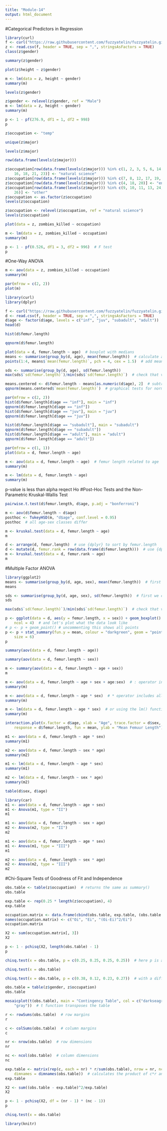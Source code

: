 ```yaml
---
title: "Module-14"
output: html_document
---
```

#Categorical Predictors in Regression
```r
library(curl)
f <- curl("https://raw.githubusercontent.com/fuzzyatelin/fuzzyatelin.github.io/master/AN597_Fall17/zombies.csv")
z <- read.csv(f, header = TRUE, sep = ",", stringsAsFactors = TRUE)
class(z$gender)

summary(z$gender)
```
```r
plot(z$height ~ z$gender)
```
```r
m <- lm(data = z, height ~ gender)
summary(m)
```
```r
levels(z$gender)
```
```r
z$gender <- relevel(z$gender, ref = "Male")
m <- lm(data = z, height ~ gender)
summary(m)
```
```r
p <- 1 - pf(276.9, df1 = 1, df2 = 998)
p
```
```r
z$occupation <- "temp"
```

```r
unique(z$major)
```
```r
levels(z$major)
```
```r
row(data.frame(levels(z$major)))
```
```r
z$occupation[row(data.frame(levels(z$major))) %in% c(1, 2, 3, 5, 6, 14, 15, 
    16, 18, 21, 23)] <- "natural science"
z$occupation[row(data.frame(levels(z$major))) %in% c(7, 8, 12, 17, 19, 22)] <- "logistics"
z$occupation[row(data.frame(levels(z$major))) %in% c(4, 18, 20)] <- "engineering"
z$occupation[row(data.frame(levels(z$major))) %in% c(9, 10, 11, 13, 24, 25, 
    26)] <- "other"
z$occupation <- as.factor(z$occupation)
levels(z$occupation)
```
```r
z$occupation <- relevel(z$occupation, ref = "natural science")
levels(z$occupation)
```
```r
plot(data = z, zombies_killed ~ occupation)
```
```r
m <- lm(data = z, zombies_killed ~ occupation)
summary(m)
```
```r
p <- 1 - pf(0.526, df1 = 3, df2 = 996)  # F test
p
```
#One-Way ANOVA
```r
m <- aov(data = z, zombies_killed ~ occupation)
summary(m)
```
```r
par(mfrow = c(2, 2))
plot(m)
```
```r
library(curl)
library(dplyr)
```
```r
f <- curl("https://raw.githubusercontent.com/fuzzyatelin/fuzzyatelin.github.io/master/AN597_Fall17/gibbon-femurs.csv")
d <- read.csv(f, header = TRUE, sep = ",", stringsAsFactors = TRUE)
d$age <- factor(d$age, levels = c("inf", "juv", "subadult", "adult"))  #this reorders the age levels so that they're in order
head(d)
```
```r
hist(d$femur.length)
```
```r
qqnorm(d$femur.length)
```
```r
plot(data = d, femur.length ~ age)  # boxplot with medians
means <- summarise(group_by(d, age), mean(femur.length))  # calculate average by group
points(1:4, means$`mean(femur.length)`, pch = 4, cex = 1.5)  # add means to plot
```
```r
sds <- summarise(group_by(d, age), sd(femur.length))
max(sds$`sd(femur.length)`)/min(sds$`sd(femur.length)`)  # check that variances are roughly equal (ratio of max/min is <2)
```
```r
means.centered <- d$femur.length - means[as.numeric(d$age), 2]  # subtract relevant group mean from each data point
qqnorm(means.centered$`mean(femur.length)`)  # graphical tests for normality
```
```r
par(mfrow = c(2, 2))
hist(d$femur.length[d$age == "inf"], main = "inf")
qqnorm(d$femur.length[d$age == "inf"])
hist(d$femur.length[d$age == "juv"], main = "juv")
qqnorm(d$femur.length[d$age == "juv"])
```
```r
hist(d$femur.length[d$age == "subadult"], main = "subadult")
qqnorm(d$femur.length[d$age == "subadult"])
hist(d$femur.length[d$age == "adult"], main = "adult")
qqnorm(d$femur.length[d$age == "adult"])
```
```r
par(mfrow = c(1, 1))
plot(data = d, femur.length ~ age)
```
```r
m <- aov(data = d, femur.length ~ age)  # femur length related to age
summary(m)
```
```r
m <- lm(data = d, femur.length ~ age)
summary(m)
```
p-value is less than alpha reqect Ho
#Post-Hoc Tests and the Non-Parametric Kruskal-Wallis Test
```r
pairwise.t.test(d$femur.length, d$age, p.adj = "bonferroni")
```
```r
m <- aov(d$femur.length ~ d$age)
posthoc <- TukeyHSD(m, "d$age", conf.level = 0.95)
posthoc  # all age-sex classes differ
```
```r
m <- kruskal.test(data = d, femur.length ~ age)
m
```
```r
d <- arrange(d, femur.length)  # use {dplyr} to sort by femur.length
d <- mutate(d, femur.rank = row(data.frame(d$femur.length)))  # use {dplyr} to add new variable of rank femur.length
m <- kruskal.test(data = d, femur.rank ~ age)
m
```
#Multiple Factor ANOVA
```r
library(ggplot2)
means <- summarise(group_by(d, age, sex), mean(femur.length))  # first we calculate averages by combination of factors
means
```
```r
sds <- summarise(group_by(d, age, sex), sd(femur.length))  # first we calculate averages by combination of factors
sds
```
```r
max(sds$`sd(femur.length)`)/min(sds$`sd(femur.length)`)  # check that variances in each group are roughly equal (ratio of max/min is <2)
```
```r
p <- ggplot(data = d, aes(y = femur.length, x = sex)) + geom_boxplot() + facet_wrap(~age, 
    ncol = 4)  # and let's plot what the data look like
# p <- p + geom_point() # uncommenting this shows all points
p <- p + stat_summary(fun.y = mean, colour = "darkgreen", geom = "point", shape = 8, 
    size = 6)
p
```
```r
summary(aov(data = d, femur.length ~ age))
```
```r
summary(aov(data = d, femur.length ~ sex))
```
```r
m <- summary(aov(data = d, femur.length ~ age + sex))
m
```
```r
m <- aov(data = d, femur.length ~ age + sex + age:sex)  # : operator includes specific interaction terms
summary(m)
```
```r
m <- aov(data = d, femur.length ~ age * sex)  # * operator includes all interaction terms
summary(m)
```
```r
m <- lm(data = d, femur.length ~ age * sex)  # or using the lm() function...
summary(m)
```
```r
interaction.plot(x.factor = d$age, xlab = "Age", trace.factor = d$sex, trace.label = "Sex", 
    response = d$femur.length, fun = mean, ylab = "Mean Femuur Length")
```
```r
m1 <- aov(data = d, femur.length ~ age * sex)
summary(m1)
```
```r
m2 <- aov(data = d, femur.length ~ sex * age)
summary(m2)
```
```r
m1 <- lm(data = d, femur.length ~ age * sex)
summary(m1)
```
```r
m2 <- lm(data = d, femur.length ~ sex * age)
summary(m2)
```
```r
table(d$sex, d$age)
```
```r
library(car)
m1 <- aov(data = d, femur.length ~ age + sex)
m1 <- Anova(m1, type = "II")
m1
```
```r
m1 <- aov(data = d, femur.length ~ sex + age)
m2 <- Anova(m2, type = "II")
m2
```
```r
m1 <- aov(data = d, femur.length ~ age * sex)
m1 <- Anova(m1, type = "III")
m1
```
```r
m2 <- aov(data = d, femur.length ~ sex * age)
m2 <- Anova(m2, type = "III")
m2
```
#Chi-Square Tests of Goodness of Fit and Independence
```r
obs.table <- table(z$occupation)  # returns the same as summary()
obs.table
```
```r
exp.table <- rep(0.25 * length(z$occupation), 4)
exp.table
```
```r
occupation.matrix <- data.frame(cbind(obs.table, exp.table, (obs.table - exp.table)^2/exp.table))
names(occupation.matrix) <- c("Oi", "Ei", "(Oi-Ei)^2/Ei")
occupation.matrix
```
```r
X2 <- sum(occupation.matrix[, 3])
X2
```
```r
p <- 1 - pchisq(X2, length(obs.table) - 1)
p
```
```r
chisq.test(x = obs.table, p = c(0.25, 0.25, 0.25, 0.25))  # here p is a vector of expected proportions... default is uniform
```
```r
chisq.test(x = obs.table)
```
```r
chisq.test(x = obs.table, p = c(0.38, 0.12, 0.23, 0.27))  # with a different set of expected proportions... fail to reject H0
```
```r
obs.table = table(z$gender, z$occupation)
obs.table
```
```r
mosaicplot(t(obs.table), main = "Contingency Table", col = c("darkseagreen", 
    "gray"))  # t function transposes the table
```
```r
r <- rowSums(obs.table)  # row margins
r
```
```r
c <- colSums(obs.table)  # column margins
c
```
```r
nr <- nrow(obs.table)  # row dimensions
nr
```
```r
nc <- ncol(obs.table)  # column dimensions
nc
```
```r
exp.table <- matrix(rep(c, each = nr) * r/sum(obs.table), nrow = nr, ncol = nc, 
    dimnames = dimnames(obs.table))  # calculates the product of c*r and divides by total
exp.table
```
```r
X2 <- sum((obs.table - exp.table)^2/exp.table)
X2
```
```r
p <- 1 - pchisq(X2, df = (nr - 1) * (nc - 1))
p
```
```r
chisq.test(x = obs.table)
```
```r
library(knitr)
```



